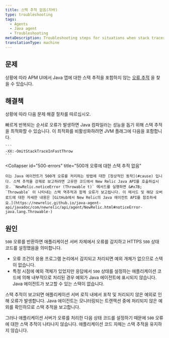 ```yaml
---
title: 스택 추적 없음(자바)
type: troubleshooting
tags:
  - Agents
  - Java agent
  - Troubleshooting
metaDescription: Troubleshooting steps for situations when stack traces are missing for error traces with your New Relic Java app.
translationType: machine
---
```


## 문제

상황에 따라 APM UI에서 Java 앱에 대한 스택 추적을 포함하지 않는 [오류 추적](/docs/apm/applications-menu/error-analytics/error-analytics-manage-error-traces) 을 찾을 수 있습니다.

## 해결책

상황에 따라 다음 문제 해결 절차를 따르십시오.

<CollapserGroup>
  <Collapser
    id="repeated-errors"
    title="빠르게 반복되는 오류에 대한 스택 추적 없음"
  >
    빠르게 반복되는 순서로 오류가 발생하면 Java 컴파일러는 성능을 돕기 위해 스택 추적을 최적화할 수 있습니다. 이 최적화를 비활성화하려면 JVM 플래그에 다음을 포함합니다.

    ```
    -XX:-OmitStackTraceInFastThrow
    ```
  </Collapser>

  <Collapser
    id="500-errors"
    title="500개 오류에 대한 스택 추적 없음"
  >
    이는 Java 에이전트가 500개 오류를 처리하는 방법에 대한 [정상적인 동작](#cause) 입니다. 스택 추적을 강제로 보고하려면 고유한 코드에서 New Relic Java API를 호출하십시오. `NewRelic.noticeError (Throwable t)` 메서드를 실행하면 &#x7B; `Throwable` 이 나타내는 스택 역추적과 함께 오류가 보고됩니다. 이 메서드 및 해당 오버로드에 대한 자세한 내용은 [GitHub에서 New Relic의 Java 에이전트 API를 참조하세요.](https://newrelic.github.io/java-agent-api/javadoc/com/newrelic/api/agent/NewRelic.html#noticeError-java.lang.Throwable-)
  </Collapser>
</CollapserGroup>

## 원인

`500` 오류를 반환하면 애플리케이션 서버 자체에서 오류를 감지하고 HTTPS `500` 상태 코드를 설정했음을 의미합니다.

* 오류 조건이 응용 프로그램 논리에서 감지되고 처리되면 예외 개체가 없으므로 스택이 없습니다.
* 특정 시점에 예외 객체가 있었지만 응답에서 `500` 상태를 설정하는 애플리케이션 코드에 의해 내부적으로 처리된 경우 예외가 Java 에이전트에 표시되지 않습니다. Java 에이전트가 보고할 수 있는 스택이 없습니다.

스택 추적이 보고되면 애플리케이션 서버 로직 내에서 포착 및 처리되지 않은 예외로 인해 오류가 발생합니다. Java 에이전트는 모니터링되는 트랜잭션 중에 처리되지 않은 예외를 확인하므로 스택 추적을 보고합니다.

그러나 애플리케이션 서버가 오류를 처리한 다음 상태 코드를 설정하기 때문에 `500` 오류에 대한 스택 추적이 나타나지 않습니다. 애플리케이션 코드 자체는 스택 추적을 유지하지 않습니다.